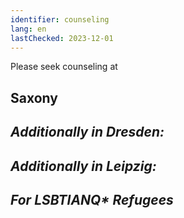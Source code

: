 ```yaml
---
identifier: counseling
lang: en
lastChecked: 2023-12-01
---
```



Please seek counseling at

## Saxony

<Address
  identifier="sfr_perspectives"
  lang="en"
/>

## Additionally in Dresden:

<Address
  identifier="sfr_perspektive_bleiberecht"
  lang="en"
/>

<Address
  identifier="rlc_dresden"
  lang="en"
/>

<Address
  identifier="auslaenderrat_dresden"
  lang="en"
/>

## Additionally in Leipzig:

<Address
  identifier="rlc_leipzig"
  lang="en"
/>

<Address
  identifier="space_leipzig"
  lang="en"
/>

## For LSBTIANQ\* Refugees

<Address
  identifier="gerede_dresden"
  lang="en"
/>

<Address
  identifier="queer_refugees_network_leipzig"
  lang="en"
/>

<Address
  identifier="queer_refugees_resilience_leipzig"
  lang="en"
/>

<Address
  identifier="lsvd_chemnitz"
  lang="en"
/>
